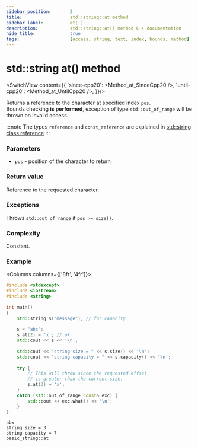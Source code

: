 ```yaml
---
sidebar_position:		2
title:					std::string::at method
sidebar_label:			at( )
description:			std::string::at() method C++ documentation
hide_title:				true
tags:					[access, string, text, index, bounds, method]
---
```


# std::string at() method


<!----------------- Codes ---------------------->

<!-- at() -->

<SwitchView content={{
		'since-cpp20': <Method_at_SinceCpp20 />,
		'until-cpp20': <Method_at_UntilCpp20 />,
	}}/>

Returns a reference to the character at specified index `pos`.  
Bounds checking **is performed**, exception of type `std::out_of_range` will be thrown on invalid access.

:::note
The types `reference` and `const_reference` are explained in
[std::string class reference](../#type-names)
:::

### Parameters

- `pos` - position of the character to return

### Return value

Reference to the requested character.

### Exceptions

Throws `std::out_of_range` if `pos >= size()`.

### Complexity

Constant.

### Example

<Columns columns={['8fr', '4fr']}>
<div>

```cpp
#include <stdexcept>
#include <iostream>
#include <string>
 
int main()
{
	std::string s("message"); // for capacity
 
	s = "abc";
	s.at(2) = 'x'; // ok
	std::cout << s << '\n';
 
	std::cout << "string size = " << s.size() << '\n';
	std::cout << "string capacity = " << s.capacity() << '\n';
 
	try {
		// This will throw since the requested offset
		// is greater than the current size.
		s.at(3) = 'x';
	}
	catch (std::out_of_range const& exc) {
		std::cout << exc.what() << '\n';
	}
}
```

</div>
<div>

```plaintext title="Possible output"
abx
string size = 3
string capacity = 7
basic_string::at
```

</div>
</Columns>